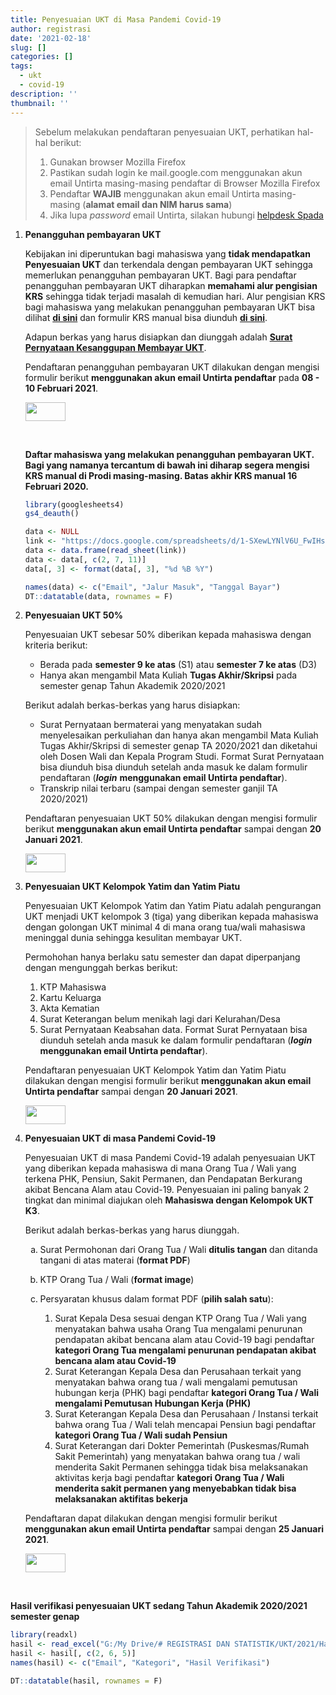 ```yaml
---
title: Penyesuaian UKT di Masa Pandemi Covid-19
author: registrasi
date: '2021-02-18'
slug: []
categories: []
tags:
  - ukt
  - covid-19
description: ''
thumbnail: ''
---
```


> Sebelum melakukan pendaftaran penyesuaian UKT, perhatikan hal-hal berikut:
>
> 1.  Gunakan browser Mozilla Firefox
> 2.  Pastikan sudah login ke mail.google.com menggunakan akun email Untirta masing-masing pendaftar di Browser Mozilla Firefox
> 3.  Pendaftar **WAJIB** menggunakan akun email Untirta masing-masing (**alamat email dan NIM harus sama**)
> 4.  Jika lupa *password* email Untirta, silakan hubungi [helpdesk Spada](http://helpdesk.spada.untirta.ac.id/){target="_blank"}

1.  **Penangguhan pembayaran UKT**

    Kebijakan ini diperuntukan bagi mahasiswa yang **tidak mendapatkan Penyesuaian UKT** dan terkendala dengan pembayaran UKT sehingga memerlukan penangguhan pembayaran UKT. Bagi para pendaftar penangguhan pembayaran UKT diharapkan **memahami alur pengisian KRS** sehingga tidak terjadi masalah di kemudian hari. Alur pengisian KRS bagi mahasiswa yang melakukan penangguhan pembayaran UKT bisa dilihat [**di sini**](https://drive.google.com/file/d/1y9pSHwRBRkHsj_HRrLzvjg3xAsAVypVE/view?usp=sharing){target="_blank"} dan formulir KRS manual bisa diunduh [**di sini**](https://drive.google.com/file/d/1yAM0GfI8bXYS2bw_Q6sRvMypzDFzgkdP/view?usp=sharing){target="_blank"}.

    Adapun berkas yang harus disiapkan dan diunggah adalah [**Surat Pernyataan Kesanggupan Membayar UKT**](https://drive.google.com/file/d/1wTfyJHu3QZsNu5QzvOjjo1oqr88CIkgJ/view?usp=sharing){target="_blank"}.

    Pendaftaran penangguhan pembayaran UKT dilakukan dengan mengisi formulir berikut **menggunakan akun email Untirta pendaftar** pada **08 - 10 Februari 2021**.

    ![](images/daftar.jpg){width="64" height="30"}

    <br>

    **Daftar mahasiswa yang melakukan penangguhan pembayaran UKT. Bagi yang namanya tercantum di bawah ini diharap segera mengisi KRS manual di Prodi masing-masing. Batas akhir KRS manual 16 Februari 2020.**

    ```r
    library(googlesheets4)
    gs4_deauth()

    data <- NULL
    link <- "https://docs.google.com/spreadsheets/d/1-SXewLYNlV6U_FwIHsHqVs-0XBP9yiP4_Gf2P4IbN9s/edit?usp=sharing"
    data <- data.frame(read_sheet(link))
    data <- data[, c(2, 7, 11)]
    data[, 3] <- format(data[, 3], "%d %B %Y")

    names(data) <- c("Email", "Jalur Masuk", "Tanggal Bayar")
    DT::datatable(data, rownames = F)
    ```

2.  **Penyesuaian UKT 50%**

    Penyesuaian UKT sebesar 50% diberikan kepada mahasiswa dengan kriteria berikut:

    -   Berada pada **semester 9 ke atas** (S1) atau **semester 7 ke atas** (D3)
    -   Hanya akan mengambil Mata Kuliah **Tugas Akhir/Skripsi** pada semester genap Tahun Akademik 2020/2021

    Berikut adalah berkas-berkas yang harus disiapkan:

    -   Surat Pernyataan bermaterai yang menyatakan sudah menyelesaikan perkuliahan dan hanya akan mengambil Mata Kuliah Tugas Akhir/Skripsi di semester genap TA 2020/2021 dan diketahui oleh Dosen Wali dan Kepala Program Studi. Format Surat Pernyataan bisa diunduh bisa diunduh setelah anda masuk ke dalam formulir pendaftaran (***login*** **menggunakan email Untirta pendaftar**).
    -   Transkrip nilai terbaru (sampai dengan semester ganjil TA 2020/2021)

    Pendaftaran penyesuaian UKT 50% dilakukan dengan mengisi formulir berikut **menggunakan akun email Untirta pendaftar** sampai dengan **20 Januari 2021**.

    ![](images/daftar.jpg){width="64" height="30"}

3.  **Penyesuaian UKT Kelompok Yatim dan Yatim Piatu**

    Penyesuaian UKT Kelompok Yatim dan Yatim Piatu adalah pengurangan UKT menjadi UKT kelompok 3 (tiga) yang diberikan kepada mahasiswa dengan golongan UKT minimal 4 di mana orang tua/wali mahasiswa meninggal dunia sehingga kesulitan membayar UKT.

    Permohohan hanya berlaku satu semester dan dapat diperpanjang dengan mengunggah berkas berikut:

    1.  KTP Mahasiswa
    2.  Kartu Keluarga
    3.  Akta Kematian
    4.  Surat Keterangan belum menikah lagi dari Kelurahan/Desa
    5.  Surat Pernyataan Keabsahan data. Format Surat Pernyataan bisa diunduh setelah anda masuk ke dalam formulir pendaftaran (***login*** **menggunakan email Untirta pendaftar**).

    Pendaftaran penyesuaian UKT Kelompok Yatim dan Yatim Piatu dilakukan dengan mengisi formulir berikut **menggunakan akun email Untirta pendaftar** sampai dengan **20 Januari 2021**.

    ![](images/daftar.jpg){width="64" height="30"}

4.  **Penyesuaian UKT di masa Pandemi Covid-19**

    Penyesuaian UKT di masa Pandemi Covid-19 adalah penyesuaian UKT yang diberikan kepada mahasiswa di mana Orang Tua / Wali yang terkena PHK, Pensiun, Sakit Permanen, dan Pendapatan Berkurang akibat Bencana Alam atau Covid-19. Penyesuaian ini paling banyak 2 tingkat dan minimal diajukan oleh **Mahasiswa dengan Kelompok UKT K3**.

    Berikut adalah berkas-berkas yang harus diunggah.

    a.  Surat Permohonan dari Orang Tua / Wali **ditulis tangan** dan ditanda tangani di atas materai (**format PDF**)

    b.  KTP Orang Tua / Wali (**format image**)

    c.  Persyaratan khusus dalam format PDF (**pilih salah satu**):

        1.  Surat Kepala Desa sesuai dengan KTP Orang Tua / Wali yang menyatakan bahwa usaha Orang Tua mengalami penurunan pendapatan akibat bencana alam atau Covid-19 bagi pendaftar **kategori Orang Tua mengalami penurunan pendapatan akibat bencana alam atau Covid-19**
        2.  Surat Keterangan Kepala Desa dan Perusahaan terkait yang menyatakan bahwa orang tua / wali mengalami pemutusan hubungan kerja (PHK) bagi pendaftar **kategori Orang Tua / Wali mengalami Pemutusan Hubungan Kerja (PHK)**
        3.  Surat Keterangan Kepala Desa dan Perusahaan / Instansi terkait bahwa orang Tua / Wali telah mencapai Pensiun bagi pendaftar **kategori Orang Tua / Wali sudah Pensiun**
        4.  Surat Keterangan dari Dokter Pemerintah (Puskesmas/Rumah Sakit Pemerintah) yang menyatakan bahwa orang tua / wali menderita Sakit Permanen sehingga tidak bisa melaksanakan aktivitas kerja bagi pendaftar **kategori Orang Tua / Wali menderita sakit permanen yang menyebabkan tidak bisa melaksanakan aktifitas bekerja**

    Pendaftaran dapat dilakukan dengan mengisi formulir berikut **menggunakan akun email Untirta pendaftar** sampai dengan **25 Januari 2021**.

    ![](images/daftar.jpg){width="64" height="30"}

<br>

**Hasil verifikasi penyesuaian UKT sedang Tahun Akademik 2020/2021 semester genap**

```r
library(readxl)
hasil <- read_excel("G:/My Drive/# REGISTRASI DAN STATISTIK/UKT/2021/Hasil Verifikasi Final.xlsx", sheet = "Hasil Akhir")
hasil <- hasil[, c(2, 6, 5)]
names(hasil) <- c("Email", "Kategori", "Hasil Verifikasi")

DT::datatable(hasil, rownames = F)
```
